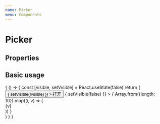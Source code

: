 ```yaml
---
name: Picker
menu: Components
---
```



# Picker

## Properties

<Props of={Picker} />

## Basic usage

<Playground>
  {
    () => {
      const [visible, setVisible] = React.useState(false)
      return (
      <div>
      <button
        onClick={() => {
          setVisible(!visible)
        }}
      >
        打开
      </button>
      <Picker
        visible={visible}
        onCancel={() => {
          setVisible(false)
        }}
      >
              {
                Array.from({length: 10}).map((i, v) => (<div key={v}>{v}</div>))
              }
            </Picker>
      </div>)
    }
  }
</Playground>
